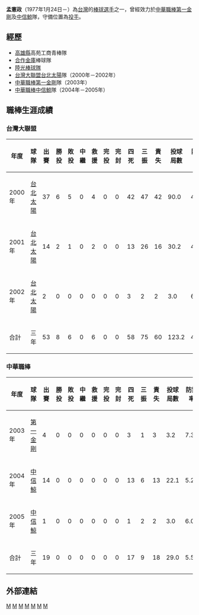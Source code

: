 {{blpsources|time=2022-05-12}}{{Infobox CPBL player|
bgcolor1=teal|
bgcolor2=gray|
textcolor1=#FFF200|
textcolor2=#FFF200|
name=孟憲政|
position=投手|
team=中信鯨|
number=45|
bats=右|
throws=右|
debutdate=7月17日|
debutyear=2003年|
debutteam=第一金剛|
statyear=2008年|
stat1label=勝投－敗投|
stat1value=0－0|
stat2label=[[三振|三振]]－[[四死球|四死]]|
stat2value=9－17|
stat3label=[[防禦率|防禦率]]|
stat3value=5.59|
formerteams=<nowiki></nowiki>
*[[第一金剛|第一金剛]] （2003年） 
*[[中信鯨|中信鯨]] （2004年－2005年）
}}
'''孟憲政'''（1977年1月24日－）為[[台灣|台灣]]的[[棒球|棒球]][[選手|選手]]之一，曾經效力於[[中華職棒|中華職棒]][[第一金剛|第一金剛]]及[[中信鯨|中信鯨]]隊，守備位置為[[投手|投手]]。
==經歷==
*[[高雄縣|高雄縣]]高苑工商青棒隊 
*[[合作金庫|合作金庫]]棒球隊 
*[[陸光棒球隊|陸光棒球隊]] 
*[[台灣大聯盟|台灣大聯盟]][[台北太陽|台北太陽]]隊（2000年－2002年） 
*[[中華職棒|中華職棒]][[第一金剛|第一金剛]]隊（2003年） 
*[[中華職棒|中華職棒]][[中信鯨|中信鯨]]隊（2004年－2005年）
==職棒生涯成績==
===台灣大聯盟===
{|border=1 width="800px"
|- align=middle 
!年度!!球隊!!出賽!!勝投!!敗投!!中繼!!救援!!完投!!完封!!四死!!三振!!責失!!投球局數!!防禦率
|- align="center"
|2000年||[[台北太陽|台北太陽]]||37||6||5||0||4||0||0||42||47||42||90.0||4.20
|- align="center"
|2001年||[[台北太陽|台北太陽]]||14||2||1||0||2||0||0||13||26||16||30.2||4.77
|- align="center"
|2002年||[[台北太陽|台北太陽]]||2||0||0||0||0||0||0||3||2||2||3.0||6.00
|- align=middle style="color:black; background-color:yellow"
!合計!!三年!!53!!8!!6!!0!!6!!0!!0!!58!!75!!60!!123.2!!4.38
|}
===中華職棒===
{|border=1 width="800px"
|- align=middle 
!年度!!球隊!!出賽!!勝投!!敗投!!中繼!!救援!!完投!!完封!!四死!!三振!!責失!!投球局數!!防禦率
|- align="center"
|2003年||[[第一金剛|第一金剛]]||4||0||0||0||0||0||0||3||1||3||3.2||7.36
|- align="center"
|2004年||[[中信鯨|中信鯨]]||14||0||0||0||0||0||0||13||6||13||22.1||5.24
|- align="center"
|2005年||[[中信鯨|中信鯨]]||1||0||0||0||0||0||0||1||2||2||3.0||6.00
|- align=middle style="color:black; background-color:yellow"
!合計!!三年!!19!!0!!0!!0!!0!!0!!0!!17!!9!!18!!29.0!!5.58
|}

==外部連結== 
[[Category:孟姓|M]]
[[Category:在世人物|M]]
[[Category:1977年出生|M]]
[[Category:台灣棒球運動員|M]]
[[Category:中信鯨隊球員|M]]
{{棒球選手小作品}}
[[Category:台北太陽隊球員|M]]
[[Category:第一金剛隊球員|M]]